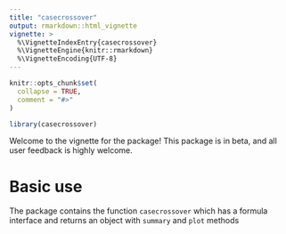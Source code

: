 ```yaml
---
title: "casecrossover"
output: rmarkdown::html_vignette
vignette: >
  %\VignetteIndexEntry{casecrossover}
  %\VignetteEngine{knitr::rmarkdown}
  %\VignetteEncoding{UTF-8}
---
```


```r
knitr::opts_chunk$set(
  collapse = TRUE,
  comment = "#>"
)
```

```r
library(casecrossover)
```

Welcome to the vignette for the \texttt{casecrossover} package! This package is in beta, and all user feedback is highly welcome.

# Basic use

The package contains the function `casecrossover` which has a formula interface and returns an object with `summary` and `plot` methods
